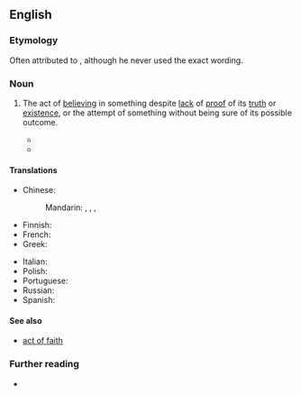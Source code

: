 {{also|leap-of-faith}}

==English==

===Etymology===
Often attributed to {{w|Søren Kierkegaard}}, although he never used the exact wording.

===Noun===
{{en-noun|leaps of faith}}

# {{lb|en|figuratively}} The act of [[believe|believing]] in something despite [[lack]] of [[proof]] of its [[truth]] or [[existence]], or the attempt of something without being sure of its possible outcome.
#: {{ux|en|He took a '''leap of faith''' by publishing his first book independently.}}
#* {{quote-av|en|medium=motion picture|role=Saito|actor=Ken Watanabe|title=Inception|year=2010|writer={{w|Christopher Nolan}}|passage=Don't you want to take a '''leap of faith'''? Or become an old man, filled with regret, waiting to die alone?}}
#* {{quote-journal|en|date=2021 July 28|author=Nigel Harris|title=Comment: Chasing shadows will fail|journal=RAIL|issue=936|page=3|text=Considering that the GBR proposal is supported by DfT (which would lose considerable power) with the support of the Treasury (which will have to make a major '''leap of faith'''), those critics need to frame their complaints very carefully if we are to avoid yet worse problems.}}

====Translations====
{{trans-top|act of believing in something despite proof}}
* Chinese:
*: Mandarin: {{t|cmn|[[選擇]][[相信]]}}, {{t|cmn|[[选择]][[相信]]|tr=xuǎnzé xiāngxìn}} {{qualifier|lit. "choose to believe"}}, {{t|cmn|[[信仰]][[之]][[躍]]}}, {{t|cmn|[[信仰]][[之]][[跃]]|tr=xìnyǎng zhī yuè}} {{q|literary}}
* Finnish: {{t|fi|uskon hyppy}}
* French: {{t|fr|acte de foi|m}}
* Greek: {{t|el|τυφλή πίστη|f}}
{{trans-mid}}
* Italian: {{t|it|atto di fede|m}}
* Polish: {{t|pl|skok wiary}}
* Portuguese: {{t|pt|salto da fé}}
* Russian: {{t-needed|ru}}
* Spanish: {{t|es|salto de fe|m}}
{{trans-bottom}}

====See also====
* [[act of faith]]

===Further reading===
* {{pedia}}
